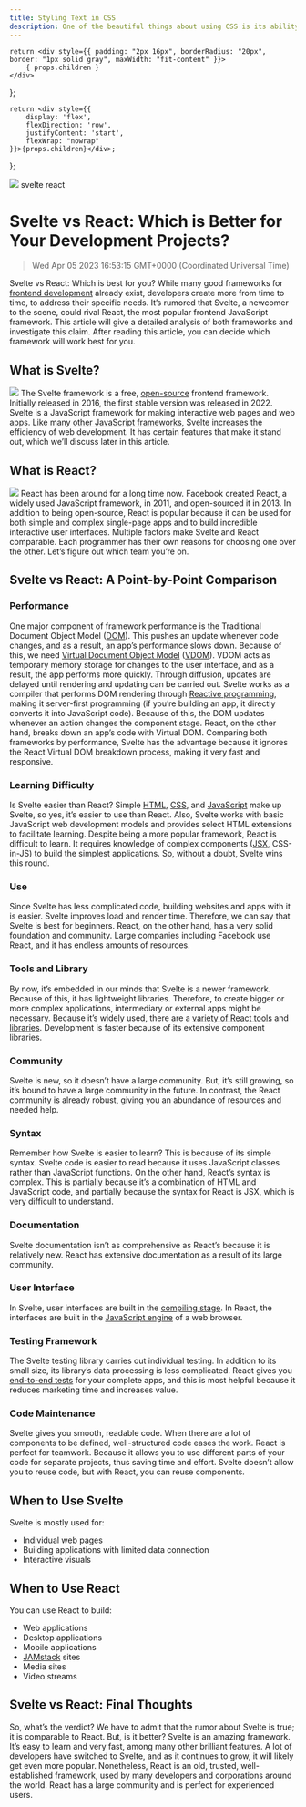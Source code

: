 ```yaml
---
title: Styling Text in CSS
description: One of the beautiful things about using CSS is its ability to style text. Making text on our web pages look attractive and catchy can boost the user experience on your web page. So, we need to learn how to use CSS to style our text. By the end of this article, we’ll know what CSS text styling is and how we can use different CSS text properties to make our websites unique.
---
```


    return <div style={{ padding: "2px 16px", borderRadius: "20px", border: "1px solid gray", maxWidth: "fit-content" }}>
        { props.children }
    </div>
};

    return <div style={{
        display: 'flex',
        flexDirection: 'row',
        justifyContent: 'start',
        flexWrap: "nowrap"
    }}>{props.children}</div>;

};

<link rel="canonical" href="https://code.pieces.app/blog/svelte-vs-react" />

![](https://uploads-ssl.webflow.com/6143afec68f555387049efb3/63dd740b220dd839faa46c7f_sveltevsreact_96de180161863a0642d899b6c2c417aa_2000.jpeg)
<GridFlexRow><Tag>svelte</Tag> <Tag>react</Tag></GridFlexRow>

# Svelte vs React: Which is Better for Your Development Projects?
> Wed Apr 05 2023 16:53:15 GMT+0000 (Coordinated Universal Time)

Svelte vs React: Which is best for you? While many good frameworks for <a href="https://en.m.wikipedia.org/wiki/Front-end_web_development#:~:text=Front%2Dend%20web%20development%20is,and%20interact%20with%20that%20website." target="_blank" rel="noopener noreferrer">frontend development</a> already exist, developers create more from time to time, to address their specific needs. It’s rumored that Svelte, a newcomer to the scene, could rival React, the most popular frontend JavaScript framework. This article will give a detailed analysis of both frameworks and investigate this claim. After reading this article, you can decide which framework will work best for you.

## What is Svelte?
![](m/6143afec68f555387049efb3/637681344cb35a13f85da333_image3_d129c3f4b9d0ac78ac92c432c37a916b_800.png)
The Svelte framework is a free, <a href="https://opensource.com/resources/what-open-source" target="_blank" rel="noopener noreferrer">open-source</a> frontend framework. Initially released in 2016, the first stable version was released in 2022. Svelte is a JavaScript framework for making interactive web pages and web apps.
Like many <a href="https://code.pieces.app/blog/the-top-3-javascript-front-end-frameworks-in-2022" target="_blank" rel="noopener noreferrer">other JavaScript frameworks</a>, Svelte increases the efficiency of web development. It has certain features that make it stand out, which we’ll discuss later in this article.

## What is React?
![](/6143afec68f555387049efb3/637681344cb35afcb65da326_image2_bcd6feab9335072cc718149128b2f691_800.png)
React has been around for a long time now. Facebook created React, a widely used JavaScript framework, in 2011, and open-sourced it in 2013.
In addition to being open-source, React is popular because it can be used for both simple and complex single-page apps and to build incredible interactive user interfaces.
Multiple factors make Svelte and React comparable. Each programmer has their own reasons for choosing one over the other. Let’s figure out which team you’re on.

## Svelte vs React: A Point-by-Point Comparison

### Performance
One major component of framework performance is the Traditional Document Object Model (<a href="https://developer.mozilla.org/en-US/docs/Web/API/Document_Object_Model/Introduction#:~:text=content%20and%20applications.-,What%20is%20the%20DOM%3F,can%20interact%20with%20the%20page." target="_blank" rel="noopener noreferrer">DOM</a>). This pushes an update whenever code changes, and as a result, an app’s performance slows down. Because of this, we need <a href="https://code.pieces.app/blog/understanding-dom-and-virtual-dom-and-how-they-work-with-react" target="_blank" rel="noopener noreferrer">Virtual Document Object Model</a> (<a href="https://reactjs.org/docs/faq-internals.html#:~:text=The%20virtual%20DOM%20(VDOM)%20is,This%20process%20is%20called%20reconciliation." target="_blank" rel="noopener noreferrer">VDOM</a>). VDOM acts as temporary memory storage for changes to the user interface, and as a result, the app performs more quickly. Through diffusion, updates are delayed until rendering and updating can be carried out.
Svelte works as a compiler that performs DOM rendering through <a href="https://www.techtarget.com/searchapparchitecture/definition/reactive-programming#:~:text=Reactive%20programming%20describes%20a%20design,a%20user%20makes%20an%20inquiry." target="_blank" rel="noopener noreferrer">Reactive programming</a>, making it server-first programming (if you’re building an app, it directly converts it into JavaScript code). Because of this, the DOM updates whenever an action changes the component stage.
React, on the other hand, breaks down an app’s code with Virtual DOM.
Comparing both frameworks by performance, Svelte has the advantage because it ignores the React Virtual DOM breakdown process, making it very fast and responsive.

### Learning Difficulty
Is Svelte easier than React? Simple <a href="https://en.m.wikipedia.org/wiki/HTML" target="_blank" rel="noopener noreferrer">HTML</a>, <a href="https://en.m.wikipedia.org/wiki/CSS" target="_blank" rel="noopener noreferrer">CSS</a>, and <a href="https://en.m.wikipedia.org/wiki/JavaScript" target="_blank" rel="noopener noreferrer">JavaScript</a> make up Svelte, so yes, it’s easier to use than React. Also, Svelte works with basic JavaScript web development models and provides select HTML extensions to facilitate learning.
Despite being a more popular framework, React is difficult to learn. It requires knowledge of complex components (<a href="https://en.m.wikipedia.org/wiki/JSX_(JavaScript)" target="_blank" rel="noopener noreferrer">JSX</a>, CSS-in-JS) to build the simplest applications.
So, without a doubt, Svelte wins this round.

### Use
Since Svelte has less complicated code, building websites and apps with it is easier. Svelte improves load and render time. Therefore, we can say that Svelte is best for beginners.
React, on the other hand, has a very solid foundation and community. Large companies including Facebook use React, and it has endless amounts of resources.

### Tools and Library
By now, it’s embedded in our minds that Svelte is a newer framework. Because of this, it has lightweight libraries. Therefore, to create bigger or more complex applications, intermediary or external apps might be necessary.
Because it’s widely used, there are a <a href="https://blog.bitsrc.io/11-top-react-developer-tools-for-2020-3860f734030b" target="_blank" rel="noopener noreferrer">variety of React tools</a> and <a href="https://reactlibraries.com/" target="_blank" rel="noopener noreferrer">libraries</a>. Development is faster because of its extensive component libraries.

### Community
Svelte is new, so it doesn’t have a large community. But, it’s still growing, so it’s bound to have a large community in the future.
In contrast, the React community is already robust, giving you an abundance of resources and needed help.

### Syntax
Remember how Svelte is easier to learn? This is because of its simple syntax. Svelte code is easier to read because it uses JavaScript classes rather than JavaScript functions.
On the other hand, React’s syntax is complex. This is partially because it’s a combination of HTML and JavaScript code, and partially because the syntax for React is JSX, which is very difficult to understand.

### Documentation
Svelte documentation isn’t as comprehensive as React’s because it is relatively new. React has extensive documentation as a result of its large community.

### User Interface
In Svelte, user interfaces are built in the <a href="https://dev.to/joshnuss/svelte-compiler-under-the-hood-4j20" target="_blank" rel="noopener noreferrer">compiling stage</a>. In React, the interfaces are built in the <a href="https://en.m.wikipedia.org/wiki/JavaScript_engine" target="_blank" rel="noopener noreferrer">JavaScript engine</a> of a web browser.

### Testing Framework
The Svelte testing library carries out individual testing. In addition to its small size, its library’s data processing is less complicated.
React gives you <a href="https://www.testim.io/blog/react-end-to-end-testing/" target="_blank" rel="noopener noreferrer">end-to-end tests</a> for your complete apps, and this is most helpful because it reduces marketing time and increases value.

### Code Maintenance
Svelte gives you smooth, readable code. When there are a lot of components to be defined, well-structured code eases the work.
React is perfect for teamwork. Because it allows you to use different parts of your code for separate projects, thus saving time and effort.
Svelte doesn’t allow you to reuse code, but with React, you can reuse components.

## When to Use Svelte
Svelte is mostly used for:
- Individual web pages
- Building applications with limited data connection
- Interactive visuals

## When to Use React
You can use React to build:
- Web applications
- Desktop applications
- Mobile applications
- <a href="https://code.pieces.app/blog/best-jamstack-frameworks-for-developing-static-and-dynamic-sites" target="_blank" rel="noopener noreferrer">JAMstack</a> sites
- Media sites
- Video streams

## Svelte vs React: Final Thoughts
So, what’s the verdict? We have to admit that the rumor about Svelte is true; it is comparable to React. But, is it better?
Svelte is an amazing framework. It’s easy to learn and very fast, among many other brilliant features. A lot of developers have switched to Svelte, and as it continues to grow, it will likely get even more popular.
Nonetheless, React is an old, trusted, well-established framework, used by many developers and corporations around the world. React has a large community and is perfect for experienced users.
